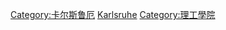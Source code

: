 {{Commonscat|Karlsruhe Institute of Technology}}

[[Category:卡尔斯鲁厄|Category:卡尔斯鲁厄]]
[[Category:巴登-符腾堡州大学|Karlsruhe]]
[[Category:理工學院|Category:理工學院]]